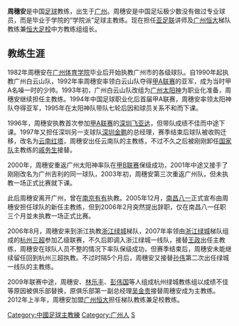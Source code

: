 {{Football manager infobox
| playername = 周穗安
| fullname = 周穗安
| englishfullname = Zhou Suian
| countryofbirth = {{CHN}}
| cityofbirth = [[广东|广东]][[广州|广州]]
| dateofbirth = {{birth date and age|1961|1|29}}
| height = 
| position = 无
| currentclub = 无
| youthyears =
| youthclubs =
| years = 
| clubs = 
| caps(goals) =
| manageryears = 1990-1995,2000-2003年<br/>1996年<br/>1997年<br/>1998年<br/>1999年<br/>2004年<br/>2005年<br/>2007年<br/>2007年<br/>2008-2009年<br/>2012年-
| managerclubs = [[广州恒大足球俱乐部|广州白云山/太阳神/吉利/香雪]]<br/>[[深圳足球俱乐部|深圳飞亚达]]<br/>[[深圳金鹏|深圳金鹏]]（总经理）<br/>[[云南红塔|云南红塔]]<br/>广州城运<br/>[[南京有有|南京有有]]<br/>[[南昌八一|南昌八一]]<br/>[[杭州三超足球俱乐部|杭州三超]]<br/>[[杭州绿城足球俱乐部|浙江绿城]]<br/>[[杭州绿城足球俱乐部|杭州绿城]]<br/>[[恒大足校|恒大足校]]（总教练）
|}}
'''周穗安'''{{BD|1961年|1月29日|||Zhou Suian}}是中国[[足球|足球]]教练，出生于[[广州|广州]]。周穗安是中国足坛极少数没有做过专业球员，而是毕业于学院的“学院派”足球主教练。现在担任[[亚足联|亚足联]]讲师及[[广州恒大|广州恒大]]梯队教练兼[[恒大足校|恒大足校]]中方教练组组长。

== 教练生涯 ==
1982年周穗安在[[广州体育学院|广州体育学院]]毕业后开始执教广州市的各级球队。自1990年起执教广州白云山队，1992年率周穗安率领白云山队夺得[[甲A联赛|甲A联赛]]的亚军，成为当时甲A名噪一时的少帅。1993年初，广州白云山队改组为[[广州太阳神足球俱乐部|广州太阳神]]为职业化准备，周穗安继续担任主教练。1994年中国足球职业化后首届甲A联赛，周穗安率领太阳神队夺得亚军，1995年在太阳神队带队七轮后因和球员关系不和而下课。

1996年，周穗安执教首次参加[[甲A联赛|甲A联赛]]的[[深圳足球俱乐部|深圳飞亚达]]，但带队成绩不佳而中途下课。1997年又担任深圳另一支球队[[深圳金鹏|深圳金鹏]]的总经理，赛季结束后球队被收购迁移，改名为[[云南红塔|云南红塔]]，周穗安出任云南队的主教练，不过不久之后被刚刚卸任[[中国国家足球队|国家队]]主教练的[[戚务生|戚务生]]接替。

2000年，周穗安重返广州太阳神率队在[[甲B联赛|甲B联赛]]保级成功，2001年中途又接手了刚刚改名为广州吉利的同一球队，2003年初，周穗安第三次重返广州队，但未执教一场正式比赛就下课。

此后周穗安离开广州，曾在[[南京有有|南京有有]]执教。2005年12月，[[南昌八一|南昌八一]]正式宣布由周穗安担任球队的新任主教练，但到2006年2月突然提出辞职，仅在南昌八一任职三个月並未执教一场正式比赛。

2006年8月，周穗安来到浙江执教[[浙江绿城|浙江绿城]]梯队，2007年率领由[[浙江绿城|浙江绿城]]梯队组成的[[杭州三超足球俱乐部|杭州三超]]参加乙级联赛，不久后即调入浙江绿城一线队，接替[[王政|王政]]出任主教练，周穗安在球队人员不整的情况下率队保级成功，但赛季结束后，周穗安未能继续留任回到杭州三超执教。不过时隔5个月后，周穗安又接替[[孙伟|孙伟]]第二次出任绿城一线队的主教练。

2009年联赛中途，周穗安、[[林乐丰|林乐丰]]、[[彭伟国|彭伟国]]等人组成杭州绿城教练组以成绩不佳等原因被俱乐部替换，原俱乐部第一副总经理[[吴金贵|吴金贵]]接替周穗安成为主教练。2012年上半年，周穗安加盟[[广州恒大|广州恒大]]担任梯队教练兼足校教练。

{{1994年广州太阳神名单}}
{{1995年广州太阳神名单}}
{{2000年广州太阳神名单}}
{{2001年广州吉利名单}}
{{2002年广州香雪名单}}
{{2004年南京有有名单}}
{{2009年杭州绿城名单}}
{{广州足球队主教练}}

{{DEFAULTSORT:ZHOU Suian}}
[[Category:中國足球主教練|Category:中國足球主教練]]
[[Category:广州人|Category:广州人]]
[[Category:周姓|S]]